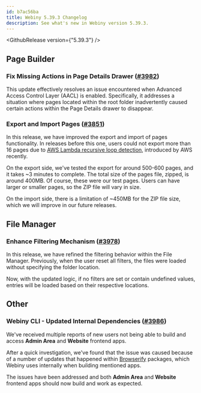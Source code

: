 ```yaml
---
id: b7ac56ba
title: Webiny 5.39.3 Changelog
description: See what's new in Webiny version 5.39.3.
---
```



<GithubRelease version={"5.39.3"} />

## Page Builder

### Fix Missing Actions in Page Details Drawer ([#3982](https://github.com/webiny/webiny-js/pull/3982))

This update effectively resolves an issue encountered when Advanced Access Control Layer (AACL) is enabled. Specifically, it addresses a situation where pages located within the root folder inadvertently caused certain actions within the Page Details drawer to disappear.

### Export and Import Pages ([#3851](https://github.com/webiny/webiny-js/pull/3851))

In this release, we have improved the export and import of pages functionality. In releases before this one, users could not export more than 16 pages due to [AWS Lambda recursive loop detection](https://docs.aws.amazon.com/lambda/latest/dg/invocation-recursion.html), introduced by AWS recently.

On the export side, we've tested the export for around 500-600 pages, and it takes ~3 minutes to complete. The total size of the pages file, zipped, is around 400MB. Of course, these were our test pages. Users can have larger or smaller pages, so the ZIP file will vary in size.

On the import side, there is a limitation of ~450MB for the ZIP file size, which we will improve in our future releases.

## File Manager

### Enhance Filtering Mechanism ([#3978](https://github.com/webiny/webiny-js/pull/3978))

In this release, we have refined the filtering behavior within the File Manager. Previously, when the user reset all filters, the files were loaded without specifying the folder location.

Now, with the updated logic, if no filters are set or contain undefined values, entries will be loaded based on their respective locations.

## Other

### Webiny CLI - Updated Internal Dependencies ([#3986](https://github.com/webiny/webiny-js/pull/3986))

We've received multiple reports of new users not being able to build and access **Admin Area** and **Website** frontend apps.

After a quick investigation, we've found that the issue was caused because of a number of updates that happened within [Browserify](https://github.com/browserify/browserify) packages, which Webiny uses internally when building mentioned apps.

The issues have been addressed and both **Admin Area** and **Website** frontend apps should now build and work as expected.
